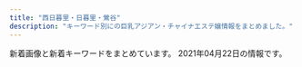 ```yaml
---
title: "西日暮里・日暮里・鶯谷"
description: "キーワード別にの巨乳アジアン・チャイナエステ嬢情報をまとめました。"
---
```


新着画像と新着キーワードをまとめています。
2021年04月22日の情報です。

<DmmAffiliateIns />
<KeywordTable
  shops={
    [
    {
        "keywords": {
            "83": 4,
            "85": 12,
            "C": 15,
            "E": 4,
            "D": 24,
            "86": 4,
            "87": 8
        },
        "name": "\u3082\u307f\u306e\u6728",
        "img_links": [
            "https://mominoki.tyo.ac/photos/sites/41/2020/09/2020092810535583.jpg",
            "https://mominoki.tyo.ac/images/themes/pink/s_staff.png",
            "https://mominoki.tyo.ac/images/room2.jpg",
            "https://mominoki.tyo.ac/photos/sites/41/2020/11/2020111401222038.jpg",
            "https://mominoki.tyo.ac/images/room4.jpg",
            "https://mominoki.tyo.ac/images/themes/pink/no2.png",
            "https://mominoki.tyo.ac/images/themes/pink/s_news.png",
            "https://mominoki.tyo.ac/images/themes/pink/s_newface.png",
            "https://mominoki.tyo.ac/images/room1.jpg",
            "https://mominoki.tyo.ac/images/themes/pink/line.png",
            "https://mominoki.tyo.ac/images/themes/pink/s_pickup.png",
            "https://mominoki.tyo.ac/photos/sites/41/2020/09/2020092804344656.jpg",
            "https://mominoki.tyo.ac/images/themes/pink/s_ranking.png",
            "https://mominoki.tyo.ac/images/themes/pink/s_link.png",
            "https://mominoki.tyo.ac/images/themes/pink/mobile.jpg",
            "https://mominoki.tyo.ac/images/room3.jpg",
            "https://mominoki.tyo.ac/photos/sites/41/2020/09/2020092804344750.jpg",
            "https://mominoki.tyo.ac/images/themes/pink/no1.png",
            "https://mominoki.tyo.ac/photos/sites/41/2020/09/2020092801595154.jpg",
            "https://mominoki.tyo.ac/photos/sites/41/2021/03/202103150746598.jpg",
            "https://mominoki.tyo.ac/images/themes/pink/r3.jpg",
            "https://mominoki.tyo.ac/photos/sites/41/2020/09/2020092804344859.jpg",
            "https://mominoki.tyo.ac/photos/sites/41/2021/03/202103150747058.jpg"
        ],
        "station": "\u753a\u5c4b\u99c51\u756a\u51fa\u53e3",
        "url": "https://mominoki.tyo.ac/"
    },
    {
        "name": "\u6e29\u99a8\u6e2f-\u304a\u3093\u304d\u3087\u3046\u3053\u3046-",
        "station": "JR\u897f\u65e5\u66ae\u91cc\u99c5",
        "url": "http://onkyoukou.tyo.cm/",
        "img_links": [
            "http://onkyoukou.tyo.cm/images/n3.jpg",
            "http://onkyoukou.tyo.cm/images/s_staff1.jpg",
            "http://onkyoukou.tyo.cm/photos/sites/88/2017/03/staff2.jpg",
            "http://onkyoukou.tyo.cm/images/face_bj.jpg",
            "http://onkyoukou.tyo.cm/images/acc1.jpg",
            "http://onkyoukou.tyo.cm/photos/sites/88/2017/03/staff1.jpg",
            "http://onkyoukou.tyo.cm/images/s_news.jpg",
            "http://onkyoukou.tyo.cm/images/n1.jpg",
            "http://onkyoukou.tyo.cm/images/top.png",
            "http://onkyoukou.tyo.cm/images/s_link.jpg",
            "http://onkyoukou.tyo.cm/images/acc2.jpg",
            "http://onkyoukou.tyo.cm/images/nbj1.jpg",
            "http://onkyoukou.tyo.cm/images/nbj3.jpg",
            "http://onkyoukou.tyo.cm/images/s_face.jpg",
            "http://onkyoukou.tyo.cm/images/line.jpg",
            "http://onkyoukou.tyo.cm/images/acc3.jpg",
            "http://onkyoukou.tyo.cm/images/s_staff.jpg",
            "http://onkyoukou.tyo.cm/images/s_mobile.jpg",
            "http://onkyoukou.tyo.cm/images/s_pick.jpg",
            "http://onkyoukou.tyo.cm/images/mobile.jpg",
            "http://onkyoukou.tyo.cm/photos/sites/88/2020/03/2020030111163079.jpg",
            "http://onkyoukou.tyo.cm/images/face_bj3.jpg",
            "http://onkyoukou.tyo.cm/photos/sites/88/2017/03/staff4.jpg"
        ],
        "keywords": {
            "C": 13,
            "86": 3,
            "88": 6,
            "87": 3
        }
    },
    {
        "name": "\u5fc3\u7f8e",
        "keywords": {},
        "url": "http://www.ai-lian.work/",
        "img_links": [
            "http://www.ai-lian.work/images/head.jpg",
            "http://www.ai-lian.work/images/int2.jpg",
            "http://www.ai-lian.work/img/saya1.jpg",
            "http://www.ai-lian.work/images/mobile.jpg",
            "http://www.ai-lian.work/images/interior_t.jpg",
            "http://www.ai-lian.work/images/1.jpg",
            "http://www.ai-lian.work/images/sys1.jpg",
            "http://www.ai-lian.work/images/3.jpg",
            "http://www.ai-lian.work/images/line.png",
            "http://www.ai-lian.work/images/staff_t.jpg",
            "http://www.ai-lian.work/images/tel.jpg",
            "http://www.ai-lian.work/img/yui1.jpg",
            "http://www.ai-lian.work/images/2.jpg",
            "http://www.ai-lian.work/images/int1.jpg",
            "http://www.ai-lian.work/images/news.jpg",
            "http://www.ai-lian.work/images/ta.jpg",
            "http://www.ai-lian.work/images/rec1.jpg",
            "http://www.ai-lian.work/img/aya1.jpg"
        ],
        "station": "JR\u9daf\u8c37\u99c5\u5317\u53e3"
    },
    {
        "url": "http://esthe-aroma.red/",
        "img_links": [
            "http://esthe-aroma.red/images/evetop.png",
            "http://esthe-aroma.red/images/rec.png",
            "http://esthe-aroma.red/images/cg09.jpg",
            "http://esthe-aroma.red/images/cg02.jpg",
            "http://esthe-aroma.red/images/cg08.jpg",
            "http://esthe-aroma.red/images/top.png",
            "http://esthe-aroma.red/images/cg01.jpg",
            "http://esthe-aroma.red/images/r3.jpg",
            "http://esthe-aroma.red/images/staff_s.png",
            "http://esthe-aroma.red/images/cg06.jpg",
            "http://esthe-aroma.red/images/cg03.jpg",
            "http://esthe-aroma.red/images/news.png",
            "http://esthe-aroma.red/images/r4.jpg",
            "http://esthe-aroma.red/images/r1.jpg",
            "http://esthe-aroma.red/images/cg07.jpg",
            "http://esthe-aroma.red/images/cg10.jpg",
            "http://esthe-aroma.red/images/sruru.jpg",
            "http://esthe-aroma.red/images/r2.jpg",
            "http://esthe-aroma.red/images/precau.png",
            "http://esthe-aroma.red/images/imm.jpg",
            "http://esthe-aroma.red/images/kan.jpg",
            "http://esthe-aroma.red/images/cg04.jpg",
            "http://esthe-aroma.red/link/menlog.jpg"
        ],
        "station": "JR\u65e5\u66ae\u91cc\u99c5\u6771\u53e3",
        "name": "\u548c\u5408 \u308f\u3054\u3046",
        "keywords": {
            "D": 8,
            "86": 9,
            "E": 1
        }
    },
    {
        "url": "http://momo.tyo.cm/",
        "img_links": [
            "http://momo.tyo.cm/images/pagetop.png",
            "http://momo.tyo.cm/images/tit03.png",
            "http://momo.tyo.cm/images/nav_link04.png",
            "http://momo.tyo.cm/images/border02.png",
            "http://momo.tyo.cm/images/nav_link01.png",
            "http://momo.tyo.cm/images/tit_staff.png",
            "http://momo.tyo.cm/photos/sites/53/2021/02/2021021607405578.jpg",
            "http://momo.tyo.cm/images/border01.png",
            "http://momo.tyo.cm/images/bg_pick.png",
            "http://momo.tyo.cm/images/tit04.png",
            "http://momo.tyo.cm/images/nav_link02.png",
            "http://momo.tyo.cm/images/news.png",
            "http://momo.tyo.cm/images/nav_link05.png",
            "http://momo.tyo.cm/images/tit_com05.png",
            "http://momo.tyo.cm/photos/sites/53/2021/02/2021021607405882.jpg",
            "http://momo.tyo.cm/images/tit_com02.png",
            "http://momo.tyo.cm/images/tit_com03.png",
            "http://momo.tyo.cm/images/tit_link01.png",
            "http://momo.tyo.cm/images/tit_com04.png",
            "http://momo.tyo.cm/images/nav_link03.png",
            "http://momo.tyo.cm/images/tit01.png",
            "http://momo.tyo.cm/images/tit_com01.png",
            "http://momo.tyo.cm/images/top_slider02.jpg",
            "http://momo.tyo.cm/images/nav_link06.png",
            "http://momo.tyo.cm/photos/sites/53/2021/02/2021021607405658.jpg",
            "http://momo.tyo.cm/images/tit_com.png",
            "http://momo.tyo.cm/images/tit02.png",
            "http://momo.tyo.cm/images/top_slider01.jpg",
            "http://momo.tyo.cm/images/tit05.png",
            "http://momo.tyo.cm/photos/sites/53/2021/02/2021021607405730.jpg"
        ],
        "station": "JR\u65e5\u66ae\u91cc\u99c5\u5357\u53e3",
        "keywords": {
            "D": 20,
            "86": 15,
            "85": 5
        },
        "name": "\u6843"
    },
    {
        "keywords": {},
        "img_links": [
            "http://es-minami.com/gals/mika1.jpg",
            "http://es-minami.com/gals/sayuri1.jpg",
            "http://www.es-minami.com/images/rika1.jpg",
            "http://es-minami.com/gals/mika2.jpg",
            "http://www.es-minami.com/images/mika1.jpg",
            "http://es-minami.com/images/yuki1.jpg",
            "http://es-minami.com/gals/sakura1.jpg",
            "http://es-minami.com/gals/rika1.jpg",
            "http://www.es-minami.com/img/yuki1.jpg",
            "http://es-minami.com/images/pick_staff6.jpg",
            "http://es-minami.com/images/sayuri1.jpg",
            "http://www.es-minami.com/images/yuki1.jpg",
            "http://es-minami.com/gals/yuki1.jpg",
            "http://www.es-minami.com/images/mobole.png",
            "http://www.es-minami.com/img/sayuri2.jpg",
            "http://www.es-minami.com/gals/riri1.jpg",
            "http://www.es-minami.com/gals/rika1.jpg",
            "http://www.es-minami.com/gals/nana1.jpg",
            "http://www.es-minami.com/images/riri1.jpg",
            "http://www.es-minami.com/gals/mika2.jpg",
            "http://es-minami.com/img/nana1.jpg",
            "http://es-minami.com/gals/riri1.jpg",
            "http://www.es-minami.com/images/sayuri2.jpg",
            "http://www.es-minami.com/images/staff-bar.png",
            "http://es-minami.com/images/staff-bar.png",
            "http://www.es-minami.com/images/pick_staff6.jpg",
            "http://es-minami.com/img/sayuri2.jpg",
            "http://es-minami.com/images/riri1.jpg",
            "http://www.es-minami.com/img/nana1.jpg",
            "http://es-minami.com/img/riri1.jpg",
            "http://www.es-minami.com/img/riri1.jpg",
            "http://es-minami.com/images/mika1.jpg",
            "http://www.es-minami.com/images/mika2.jpg",
            "http://es-minami.com/img/mika2.jpg",
            "http://www.es-minami.com/images/news.png",
            "http://www.es-minami.com/img/sayuri1.jpg",
            "http://es-minami.com/images/mika2.jpg",
            "http://es-minami.com/images/mobole.png",
            "http://www.es-minami.com/img/mika2.jpg",
            "http://www.es-minami.com/gals/sakura1.jpg",
            "http://es-minami.com/images/news.png",
            "http://es-minami.com/img/yuki1.jpg",
            "http://es-minami.com/images/sayuri2.jpg",
            "http://www.es-minami.com/gals/yuki1.jpg",
            "http://es-minami.com/images/nana1.jpg",
            "http://es-minami.com/images/rika1.jpg",
            "http://es-minami.com/img/sayuri1.jpg",
            "http://es-minami.com/gals/nana1.jpg",
            "http://es-minami.com/img/mika1.jpg",
            "http://www.es-minami.com/images/nana1.jpg",
            "http://www.es-minami.com/gals/sayuri1.jpg",
            "http://www.es-minami.com/img/mika1.jpg",
            "http://es-minami.com/gals/sayuri2.jpg",
            "http://www.es-minami.com/gals/mika1.jpg",
            "http://www.es-minami.com/images/sayuri1.jpg",
            "http://www.es-minami.com/gals/sayuri2.jpg"
        ],
        "station": "JR\u65e5\u66ae\u91cc\u99c5\u6771\u53e3",
        "name": "\u307f\u306a\u307f",
        "url": "http://es-minami.com/"
    },
    {
        "station": "JR\u897f\u65e5\u66ae\u91cc\u99c5",
        "keywords": {
            "86": 7,
            "D": 9,
            "E": 1,
            "87": 1,
            "C": 1,
            "84": 2,
            "85": 1
        },
        "url": "http://chou.ies.bz/",
        "img_links": [
            "http://chou.ies.bz/images/n1.jpg",
            "http://chou.ies.bz/images/s1.png",
            "http://chou.ies.bz/photos/sites/85/2020/12/2020120204150858.jpg",
            "http://chou.ies.bz/photos/sites/85/2020/12/2020121802483415.jpg",
            "http://chou.ies.bz/photos/sites/85/2019/12/2019120602315853.jpg",
            "http://chou.ies.bz/photos/sites/85/2019/06/2019062803491517.jpg",
            "http://chou.ies.bz/photos/sites/85/2019/07/2019070509385227.jpg",
            "http://chou.ies.bz/photos/sites/85/2020/10/2020100610370157.jpg",
            "http://chou.ies.bz/images/mobile.png",
            "http://chou.ies.bz/photos/sites/85/2019/07/2019070106320474.jpg",
            "http://chou.ies.bz/images/s3.png",
            "http://chou.ies.bz/photos/sites/85/2019/07/2019070106330942.jpg",
            "http://chou.ies.bz/photos/sites/85/2019/07/2019070106340260.jpg",
            "http://chou.ies.bz/photos/sites/85/2020/12/2020120204265615.jpg",
            "http://chou.ies.bz/images/s_staff.jpg",
            "http://chou.ies.bz/photos/sites/85/2020/10/2020100610383828.jpg",
            "http://chou.ies.bz/images/n3.png",
            "http://chou.ies.bz/images/top.png",
            "http://chou.ies.bz/images/s_link.png",
            "http://chou.ies.bz/images/s_pick.png",
            "http://chou.ies.bz/images/s_news.png",
            "http://chou.ies.bz/photos/sites/85/2019/07/2019070106333414.jpg"
        ],
        "name": "\u706f\u308a\u5c4b"
    },
    {
        "keywords": {
            "D": 16,
            "83": 4,
            "86": 8,
            "87": 4
        },
        "url": "http://lapis.tyo.cm/",
        "img_links": [
            "http://lapis.tyo.cm/images/s_pick.jpg",
            "http://lapis.tyo.cm/images/nbj1.jpg",
            "http://lapis.tyo.cm/images/s_face.jpg",
            "http://lapis.tyo.cm/images/s_staff.jpg",
            "http://lapis.tyo.cm/images/pick_bj1.jpg",
            "http://lapis.tyo.cm/photos/sites/75/2021/01/2021010407562482.jpg",
            "http://lapis.tyo.cm/photos/sites/75/2021/01/2021010407562697.jpg",
            "http://lapis.tyo.cm/photos/sites/75/2021/01/2021010407562324.jpg",
            "http://lapis.tyo.cm/images/pick_bj3.jpg",
            "http://lapis.tyo.cm/images/mobile.jpg",
            "http://lapis.tyo.cm/images/nbj3.jpg",
            "http://lapis.tyo.cm/images/top.png",
            "http://lapis.tyo.cm/images/s_blog.jpg",
            "http://lapis.tyo.cm/images/s_link.jpg",
            "http://lapis.tyo.cm/photos/sites/75/2021/01/2021010407562290.jpg",
            "http://lapis.tyo.cm/images/new.jpg"
        ],
        "station": "JR\u9daf\u8c37\u99c5\u5317\u53e3",
        "name": "\u30e9\u30d4\u30b9"
    },
    {
        "img_links": [
            "http://www.en-nippori.net/image/mainparts/main.jpg",
            "http://www.en-nippori.net/image/therapist/04.jpg",
            "http://www.en-nippori.net/image/mainparts/images/navi01_04.jpg",
            "http://www.en-nippori.net/image/mainparts/images/navi01_02.jpg",
            "http://www.en-nippori.net/image/therapist/06.jpg",
            "http://www.en-nippori.net/image/therapist/01.jpg",
            "http://www.en-nippori.net/image/mainparts/images/navi01_06.jpg",
            "http://www.en-nippori.net/image/mainparts/images/navi01_07.jpg",
            "http://www.en-nippori.net/image/therapist/02.jpg",
            "http://www.en-nippori.net/image/therapist/03.jpg",
            "http://www.en-nippori.net/image/mainparts/images/navi01_03.jpg",
            "http://www.en-nippori.net/image/index/top.jpg",
            "http://www.en-nippori.net/image/mainparts/images/navi01_05.jpg"
        ],
        "name": "\u7e01",
        "station": "JR\u65e5\u66ae\u91cc\u99c5\u6771\u53e3",
        "url": "http://www.en-nippori.net/",
        "keywords": {
            "C": 6
        }
    },
    {
        "name": "\u30ed\u30fc\u30ba",
        "url": "http://minopom.xyz/",
        "station": "JR\u7530\u7aef\u99c5",
        "keywords": {
            "\u4e73": 6
        },
        "img_links": [
            "http://minopom.xyz/uploads/allimg/210410/1-210410144PY50.jpg",
            "http://www.minopom.xyz/uploads/allimg/210410/1-210410144323118.jpg",
            "http://minopom.xyz/uploads/allimg/210410/1-210410145204C9.jpg",
            "http://minopom.xyz/picture/totop_04.png",
            "http://minopom.xyz/uploads/allimg/210410/1-2104101450455A.jpg",
            "http://minopom.xyz/picture/head.jpg",
            "http://www.minopom.xyz/picture/img.site-builder.jpg",
            "http://www.minopom.xyz/uploads/allimg/210410/1-21041014450GC.jpg",
            "http://minopom.xyz/uploads/allimg/210410/1-210410145124148.jpg",
            "http://minopom.xyz/uploads/allimg/210410/1-21041014413S64.jpg",
            "http://minopom.xyz/picture/img.site-builder.jpg",
            "http://minopom.xyz/uploads/allimg/210410/1-21041014450GC.jpg",
            "http://minopom.xyz/picture/room1.jpg",
            "http://www.minopom.xyz/uploads/allimg/210419/1-210419142001C9.jpg",
            "http://minopom.xyz/uploads/allimg/210410/1-210410144323118.jpg",
            "http://www.minopom.xyz/uploads/allimg/210406/1-21040614313L45.jpg",
            "http://www.minopom.xyz/picture/head.jpg",
            "http://minopom.xyz/uploads/210406/1-2104061433121E.jpg",
            "http://www.minopom.xyz/picture/totop_04.png",
            "http://www.minopom.xyz/uploads/allimg/210410/1-21041014500NX.jpg",
            "http://minopom.xyz/uploads/210419/1-21041914162C16.jpg",
            "http://minopom.xyz/uploads/210406/1-210406143244C2.jpg",
            "http://minopom.xyz/picture/room2.jpg",
            "http://minopom.xyz/uploads/allimg/210406/1-21040614313L45.jpg",
            "http://minopom.xyz/uploads/allimg/210410/1-21041014500NX.jpg",
            "http://www.minopom.xyz/uploads/allimg/210410/1-21041014413S64.jpg",
            "http://minopom.xyz/uploads/allimg/210419/1-210419142001C9.jpg",
            "http://www.minopom.xyz/uploads/allimg/210410/1-2104101450455A.jpg",
            "http://minopom.xyz/uploads/allimg/210410/1-210410144U4934.jpg",
            "http://minopom.xyz/picture/room3.jpg",
            "http://minopom.xyz/uploads/210406/1-210406143111G0.jpg"
        ]
    },
    {
        "name": "\u5065\u7f8e\u5802",
        "station": "JR\u9daf\u8c37\u99c5\u5317\u53e3",
        "img_links": [
            "http://es-rlx.com/img/access/road01.jpg",
            "http://es-rlx.com/i/files/homeimg.jpg",
            "http://es-rlx.com/staff/yuki/01mb.jpg",
            "http://es-rlx.com/img/ttl_staff.png",
            "http://es-rlx.com/img/access/road04.jpg",
            "http://es-rlx.com/img/ttl_rec.png",
            "http://es-rlx.com/img/ttl_mobile.png",
            "http://es-rlx.com/img/access/roaddm.png",
            "http://es-rlx.com/img/ft_tel.png",
            "http://es-rlx.com/staff/minami/01mb.jpg",
            "http://es-rlx.com/staff/minami/01.jpg",
            "http://es-rlx.com/pic/top3.jpg",
            "http://es-rlx.com/img/youtube.jpg",
            "http://es-rlx.com/img/access/road03.jpg",
            "http://es-rlx.com/staff/rumi/01.jpg",
            "http://es-rlx.com/img/access/kanban.png",
            "http://es-rlx.com/img/ttl_tnew.png",
            "http://es-rlx.com/staff/sakura/01.jpg",
            "http://es-rlx.com/staff/rumi/01mb.jpg",
            "http://es-rlx.com/staff/mai/01.jpg",
            "http://es-rlx.com/pic/top2.jpg",
            "http://es-rlx.com/img/access/road02.jpg",
            "http://es-rlx.com/staff/yuki/01.jpg",
            "http://es-rlx.com/pic/top1.jpg",
            "http://es-rlx.com/staff/sakura/01mb.jpg",
            "http://es-rlx.com/pic/head.png",
            "http://es-rlx.com/staff/mai/01mb.jpg"
        ],
        "keywords": {
            "C": 19
        },
        "url": "http://es-rlx.com/"
    },
    {
        "img_links": [
            "http://www.es-ms.work/staff/rina.jpg",
            "http://www.es-ms.work/images/rec1.jpg",
            "http://www.es-ms.work/staff/sayuri.jpg",
            "http://www.es-ms.work/images/head.jpg",
            "http://www.es-ms.work/images/tg.jpg",
            "http://www.es-ms.work/img/kaya1.jpg",
            "http://www.es-ms.work/img/sayuri1.jpg",
            "http://www.es-ms.work/staff/kaya.jpg",
            "http://www.es-ms.work/images/s1.png",
            "http://www.es-ms.work/images/rec2.jpg",
            "http://www.es-ms.work/images/2.jpg",
            "http://www.es-ms.work/images/1.jpg",
            "http://www.es-ms.work/images/3.jpg",
            "http://www.es-ms.work/img/rina1.jpg",
            "http://www.es-ms.work/images/news.jpg",
            "http://www.es-ms.work/images/ac1.jpg",
            "http://www.es-ms.work/images/interior_t.jpg",
            "http://www.es-ms.work/images/int1.jpg",
            "http://www.es-ms.work/images/staff_t.jpg",
            "http://www.es-ms.work/images/int2.jpg",
            "http://www.es-ms.work/images/sys.jpg"
        ],
        "name": "\u685c\u306e\u5bb6",
        "station": "JR\u9daf\u8c37\u99c5\u5317\u53e3",
        "keywords": {},
        "url": "http://www.es-ms.work/"
    },
    {
        "station": "\u65e5\u66ae\u91cc\u99c5\u6771\u53e3",
        "keywords": {},
        "img_links": [
            "http://www.relax-mirai.info/i/120/sayuri1.jpg",
            "http://www.relax-mirai.info/gals/emi1.jpg",
            "http://www.relax-mirai.info/images/m02.jpg",
            "http://www.relax-mirai.info/images/risa1.jpg",
            "http://www.relax-mirai.info/images/info01.jpg",
            "http://www.relax-mirai.info/i/images/sayuri1.jpg",
            "http://www.relax-mirai.info/images/m03.jpg",
            "http://www.relax-mirai.info/gals/risa1.jpg",
            "http://www.relax-mirai.info/images/qr.jpg",
            "http://www.relax-mirai.info/gals/aki1.jpg",
            "http://www.relax-mirai.info/i/images/momo1.jpg",
            "http://www.relax-mirai.info/gals/kaka1.jpg",
            "http://www.relax-mirai.info/images/m04.jpg",
            "http://www.relax-mirai.info/images/sayuri1.jpg",
            "http://www.relax-mirai.info/images/info02.jpg",
            "http://www.relax-mirai.info/images/momo1.jpg"
        ],
        "url": "http://www.relax-mirai.info/",
        "name": "\u672a\u6765"
    },
    {
        "url": "http://flowerscent.este.work/",
        "keywords": {
            "87": 12,
            "E": 12,
            "83": 36,
            "86": 12,
            "C": 36,
            "D": 12
        },
        "station": "JR\u897f\u65e5\u66ae\u91cc\u99c5",
        "name": "\u3075\u308f\u3075\u308f",
        "img_links": [
            "http://flowerscent.este.work/head_1_4691_1553674270167089.png",
            "http://flowerscent.este.work/head_3_4691_1556258938113847.png",
            "http://flowerscent.este.work/2/uploadimg/1599833697.jpg",
            "http://flowerscent.este.work/head_2_4691_1553674270815382.png",
            "http://flowerscent.este.work/2/uploadimg/1600260826.jpg"
        ]
    },
    {
        "keywords": {
            "F": 3,
            "86": 19,
            "D": 50,
            "C": 18,
            "94": 3,
            "85": 17,
            "E": 6
        },
        "station": "JR\u65e5\u66ae\u91cc\u99c5\u5357\u53e3",
        "name": "\u306f\u305f\u3061",
        "img_links": [
            "http://www.mac-riraku106.xyz/uploads/191219/1-19121912423J29.jpg",
            "http://www.mac-riraku106.xyz/uploads/200801/1-200P1110631926.jpg",
            "http://www.mac-riraku106.xyz/uploads/190723/1-1.jpg",
            "http://www.mac-riraku106.xyz/uploads/200501/1-200501125300127.jpg",
            "http://www.mac-riraku106.xyz/uploads/190723/10-2.jpg",
            "http://www.mac-riraku106.xyz/uploads/190826/1-1ZR6144611E0.jpg",
            "http://www.mac-riraku106.xyz/uploads/190723/10-1.jpg",
            "http://www.mac-riraku106.xyz/uploads/200317/1-20031G44235R7.jpg",
            "http://www.mac-riraku106.xyz/static/picture/2.jpg",
            "http://www.mac-riraku106.xyz/uploads/191128/1-19112Q3111UF.jpg",
            "http://www.mac-riraku106.xyz/uploads/191209/1-1912091229204E.jpg",
            "http://www.mac-riraku106.xyz/static/picture/top-img02.png",
            "http://www.mac-riraku106.xyz/uploads/200310/1-20031013091I08.jpg",
            "http://www.mac-riraku106.xyz/uploads/200818/1-200QQ55415J4.jpg",
            "http://www.mac-riraku106.xyz/uploads/200501/1-200501125251121.jpg",
            "http://www.mac-riraku106.xyz/uploads/190723/34-1.jpg",
            "http://www.mac-riraku106.xyz/uploads/191209/1-191209122ZY50.jpg",
            "http://www.mac-riraku106.xyz/static/picture/top-img09.png",
            "http://www.mac-riraku106.xyz/uploads/190723/23-3.jpg",
            "http://www.mac-riraku106.xyz/uploads/200325/1-2003251H312V4.jpg",
            "http://www.mac-riraku106.xyz/uploads/190826/1-1ZR614462Qa.jpg",
            "http://www.mac-riraku106.xyz/uploads/190723/1-2.jpg",
            "http://www.mac-riraku106.xyz/static/picture/tel.png",
            "http://www.mac-riraku106.xyz/static/picture/1.jpg",
            "http://www.mac-riraku106.xyz/uploads/191219/1-191219124141563.jpg",
            "http://www.mac-riraku106.xyz/uploads/200325/1-2003251H340B9.jpg",
            "http://www.mac-riraku106.xyz/uploads/190723/25-1.jpg",
            "http://www.mac-riraku106.xyz/uploads/200608/1-20060Q02506204.jpg",
            "http://www.mac-riraku106.xyz/uploads/200317/1-20031G4420c38.jpg",
            "http://www.mac-riraku106.xyz/uploads/191008/1-19100Q5453V63.jpg",
            "http://www.mac-riraku106.xyz/uploads/200310/1-200310130925920.jpg",
            "http://www.mac-riraku106.xyz/uploads/190723/33-1.jpg",
            "http://www.mac-riraku106.xyz/uploads/200501/1-200501145011C2.jpg",
            "http://www.mac-riraku106.xyz/uploads/190723/21-1.jpg",
            "http://www.mac-riraku106.xyz/uploads/190723/23-1.jpg",
            "http://www.mac-riraku106.xyz/uploads/190723/30-1.jpg",
            "http://www.mac-riraku106.xyz/static/picture/michi02.png",
            "http://www.mac-riraku106.xyz/uploads/190926/1-1Z926131R6102.jpg",
            "http://www.mac-riraku106.xyz/uploads/191106/1-191106092S0357.jpg",
            "http://www.mac-riraku106.xyz/uploads/200501/1-200501125150516.jpg",
            "http://www.mac-riraku106.xyz/uploads/200501/1-200501125159161.jpg",
            "http://www.mac-riraku106.xyz/uploads/200801/1-200P1110A4M2.jpg",
            "http://www.mac-riraku106.xyz/static/picture/top-img03.png",
            "http://www.mac-riraku106.xyz/uploads/191209/1-191209123459153.jpg",
            "http://www.mac-riraku106.xyz/uploads/200608/1-20060Q0251EY.jpg",
            "http://www.mac-riraku106.xyz/uploads/200317/1-20031G44220J0.jpg",
            "http://www.mac-riraku106.xyz/uploads/200801/1-200P1110412514.jpg",
            "http://www.mac-riraku106.xyz/uploads/191106/1-191106092T0531.jpg",
            "http://www.mac-riraku106.xyz/uploads/191128/1-19112Q3102OP.jpg",
            "http://www.mac-riraku106.xyz/uploads/190926/1-1Z926131T2408.jpg",
            "http://www.mac-riraku106.xyz/uploads/191008/1-19100Q5451M20.jpg",
            "http://www.mac-riraku106.xyz/uploads/191106/1-191106092J62Y.jpg",
            "http://www.mac-riraku106.xyz/uploads/200501/1-200501144951148.jpg",
            "http://www.mac-riraku106.xyz/static/picture/call.png",
            "http://www.mac-riraku106.xyz/uploads/190906/1-1ZZ6125225A4.jpg",
            "http://www.mac-riraku106.xyz/uploads/190723/23-2.jpg",
            "http://www.mac-riraku106.xyz/uploads/200501/1-200501145002a7.jpg",
            "http://www.mac-riraku106.xyz/uploads/191128/1-19112Q31009521.jpg",
            "http://www.mac-riraku106.xyz/uploads/200818/1-200QQ5535E92.jpg",
            "http://www.mac-riraku106.xyz/uploads/200310/1-200310130Z0421.jpg",
            "http://www.mac-riraku106.xyz/static/picture/michi01.png",
            "http://www.mac-riraku106.xyz/uploads/190906/1-1ZZ612503C39.jpg",
            "http://www.mac-riraku106.xyz/static/picture/top-img01.png",
            "http://www.mac-riraku106.xyz/uploads/200818/1-200QQ554231G.jpg"
        ],
        "url": "http://www.mac-riraku106.xyz/"
    },
    {
        "station": "JR\u65e5\u66ae\u91cc\u99c5\u5357\u53e3",
        "img_links": [
            "https://www.sofia-est.com/img/top/topslide20141211.jpg",
            "https://www.sofia-est.com/img/material/photo7.jpg",
            "https://www.sofia-est.com/img/material/top_movie.png",
            "https://www.sofia-est.com/img/material/photo6.jpg",
            "https://www.sofia-est.com/img/girl/thumb/s99_2.jpg",
            "https://www.sofia-est.com/img/material/top_kodawariimg1.jpg",
            "https://www.sofia-est.com/img/material/top_newface.png",
            "https://www.sofia-est.com/img/girl/thumb/s99_1.jpg",
            "https://www.sofia-est.com/img/material/course_tanta2.png",
            "https://www.sofia-est.com/img/material/page6_subt2.png",
            "https://www.sofia-est.com/img/girl/list/s89_list.jpg",
            "https://www.sofia-est.com/img/material/page3_1_subt1.png",
            "https://www.sofia-est.com/img/material/noimg_b.jpg",
            "https://www.sofia-est.com/img/girl/pickup/pickup20200111122329.jpg",
            "https://www.sofia-est.com/img/girl/thumb/s97_1.jpg",
            "https://www.sofia-est.com/img/material/top_news.png",
            "https://www.sofia-est.com/img/material/sd_rt_btn.png",
            "https://www.sofia-est.com/img/material/mob_t1.jpg",
            "https://www.sofia-est.com/img/girl/main/s89_1.jpg",
            "https://www.sofia-est.com/img/girl/list/s108_list.jpg",
            "https://www.sofia-est.com/img/girl/main/s108_1.jpg",
            "https://www.sofia-est.com/img/girl/list/s100_list.jpg",
            "https://www.sofia-est.com/img/girl/list/s57_list.jpg",
            "https://www.sofia-est.com/img/material/page6_subt3.png",
            "https://www.sofia-est.com/img/girl/main/s92_1.jpg",
            "https://www.sofia-est.com/img/material/mob_youtube.png",
            "https://www.sofia-est.com/img/top/topslide20150918.jpg",
            "https://www.sofia-est.com/img/material/top_camp.png",
            "https://www.sofia-est.com/img/material/photo1.jpg",
            "https://www.sofia-est.com/img/girl/list/s92_list.jpg",
            "https://www.sofia-est.com/img/material/coursepoint_rev2.png",
            "https://www.sofia-est.com/img/material/mob_t4.jpg",
            "https://www.sofia-est.com/img/top/topslide20141210.jpg",
            "https://www.sofia-est.com/img/girl/thumb/s55_2.jpg",
            "https://www.sofia-est.com/img/girl/list/s85_list.jpg",
            "https://www.sofia-est.com/img/material/movie_left_yaji.png",
            "https://www.sofia-est.com/img/girl/thumb/s81_5.jpg",
            "https://www.sofia-est.com/img/material/photo3.jpg",
            "https://www.sofia-est.com/img/girl/list/s56_list.jpg",
            "https://www.sofia-est.com/img/girl/list/s111_list.jpg",
            "https://www.sofia-est.com/img/girl/list/s97_list.jpg",
            "https://www.sofia-est.com/img/material/page5_subt1.png",
            "https://www.sofia-est.com/img/material/mob_t2.jpg",
            "https://www.sofia-est.com/img/material/gm1_rollout.png",
            "https://www.sofia-est.com/img/girl/thumb/s84_1.jpg",
            "https://www.sofia-est.com/img/material/page4_subt1.png",
            "https://www.sofia-est.com/img/material/noimg_thumb.jpg",
            "https://www.sofia-est.com/img/material/top_twitter.png",
            "https://www.sofia-est.com/img/material/photobig.jpg",
            "https://www.sofia-est.com/img/girl/list/s84_list.jpg",
            "https://www.sofia-est.com/img/girl/thumb/s81_4.jpg",
            "https://www.sofia-est.com/img/material/courseoption_rev1.png",
            "https://www.sofia-est.com/img/material/top_pickup.png",
            "https://www.sofia-est.com/img/material/page8_subt2.png",
            "https://www.sofia-est.com/img/banner/koko_120x60.png",
            "https://www.sofia-est.com/img/material/top_about.png",
            "https://www.sofia-est.com/img/material/photo2.jpg",
            "https://www.sofia-est.com/img/material/movie20141210.jpg",
            "https://www.sofia-est.com/img/material/movie_right_yaji.png",
            "https://www.sofia-est.com/img/material/gm4_rollout.png",
            "https://www.sofia-est.com/img/material/page6_subt1.png",
            "https://www.sofia-est.com/img/girl/mobilepickup/mobilepickup20200302124127.jpg",
            "https://www.sofia-est.com/img/girl/main/s85_1.jpg",
            "https://www.sofia-est.com/img/material/doublecourse_rev1.png",
            "https://www.sofia-est.com/img/girl/thumb/s55_1.jpg",
            "https://www.sofia-est.com/img/material/hosi5.png",
            "https://www.sofia-est.com/img/girl/thumb/s97_2.jpg",
            "https://www.sofia-est.com/img/material/mob_t3.jpg",
            "https://www.sofia-est.com/img/material/page5_subt2.png",
            "https://www.sofia-est.com/img/girl/main/s56_1.jpg",
            "https://www.sofia-est.com/img/material/iph.png",
            "https://www.sofia-est.com/img/material/movieicon.png",
            "https://www.sofia-est.com/img/girl/main/s81_1.jpg",
            "https://www.sofia-est.com/img/material/top_infomation.png",
            "https://www.sofia-est.com/img/girl/thumb/s56_2.jpg",
            "https://www.sofia-est.com/img/material/photo8.jpg",
            "https://www.sofia-est.com/img/girl/thumb/s89_1.jpg",
            "https://www.sofia-est.com/img/girl/thumb/s81_2.jpg",
            "https://www.sofia-est.com/img/girl/thumb/s81_3.jpg",
            "https://www.sofia-est.com/img/girl/list/s81_list.jpg",
            "https://www.sofia-est.com/img/material/gm2_rollout.png",
            "https://www.sofia-est.com/img/material/page3_1_subt2.png",
            "https://www.sofia-est.com/img/girl/list/s99_list.jpg",
            "https://www.sofia-est.com/img/girl/thumb/s85_3.jpg",
            "https://www.sofia-est.com/img/girl/list/s55_list.jpg",
            "https://www.sofia-est.com/img/material/course_tanta1.png",
            "https://www.sofia-est.com/img/girl/main/s57_1.jpg",
            "https://www.sofia-est.com/img/girl/thumb/s92_2.jpg",
            "https://www.sofia-est.com/img/material/gm5_rollout.png",
            "https://www.sofia-est.com/img/girl/thumb/s94_1.jpg",
            "https://www.sofia-est.com/img/girl/thumb/s85_1.jpg",
            "https://www.sofia-est.com/img/material/mob_t5.jpg",
            "https://www.sofia-est.com/img/material/noimg_m.jpg",
            "https://www.sofia-est.com/img/material/mobileqr.png",
            "https://www.sofia-est.com/img/what/coupon202009.png",
            "https://www.sofia-est.com/img/girl/main/s55_1.jpg",
            "https://www.sofia-est.com/img/girl/thumb/s108_1.jpg",
            "https://www.sofia-est.com/img/girl/thumb/s57_1.jpg",
            "https://www.sofia-est.com/img/material/yakusoku.png",
            "https://www.sofia-est.com/img/girl/main/s94_1.jpg",
            "https://www.sofia-est.com/img/girl/thumb/s92_1.jpg",
            "https://www.sofia-est.com/img/material/phototxt.jpg",
            "https://www.sofia-est.com/img/material/photo5.jpg",
            "https://www.sofia-est.com/img/girl/thumb/s81_1.jpg",
            "https://www.sofia-est.com/img/girl/pickup/pickup20191220093702.jpg",
            "https://www.sofia-est.com/img/girl/thumb/s56_1.jpg",
            "https://www.sofia-est.com/img/material/page8_subt1.png",
            "https://www.sofia-est.com/img/girl/thumb/s89_2.jpg",
            "https://www.sofia-est.com/img/girl/pickup/pickup20190509222453.jpg",
            "https://www.sofia-est.com/img/material/photo4.jpg",
            "https://www.sofia-est.com/img/girl/main/s97_1.jpg",
            "https://www.sofia-est.com/img/material/pagetop_rollout.png",
            "https://www.sofia-est.com/img/girl/main/s99_1.jpg",
            "https://www.sofia-est.com/img/girl/thumb/s100_2.jpg",
            "https://www.sofia-est.com/img/material/page2_subt1.png",
            "https://www.sofia-est.com/img/girl/thumb/s55_3.jpg",
            "https://www.sofia-est.com/img/girl/thumb/s100_1.jpg",
            "https://www.sofia-est.com/img/material/gm3_rollout.png",
            "https://www.sofia-est.com/img/girl/thumb/s85_2.jpg",
            "https://www.sofia-est.com/img/material/page4_subt2.png",
            "https://www.sofia-est.com/img/girl/main/s100_1.jpg",
            "https://www.sofia-est.com/img/material/gm6_rollout.png",
            "https://www.sofia-est.com/img/material/top_kodawari.png",
            "https://www.sofia-est.com/img/material/page3_subt1.png",
            "https://www.sofia-est.com/img/material/page7_subt1.png",
            "https://www.sofia-est.com/img/girl/list/s94_list.jpg",
            "https://www.sofia-est.com/img/girl/pickup/pickup20191220093623.jpg",
            "https://www.sofia-est.com/img/girl/thumb/s94_2.jpg"
        ],
        "name": "\u30bd\u30d5\u30a3\u30a2",
        "keywords": {
            "\u30bb\u30af\u30b7\u30fc": 29,
            "E": 1,
            "G": 2
        },
        "url": "https://www.sofia-est.com/"
    }
]
}
/>
<DmmAffiliateScript />
